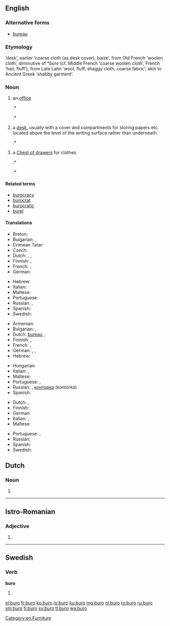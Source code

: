 ==English==

===Alternative forms===
* [[bureau]]

===Etymology===
{{etyl|fr|en}} {{term|bureau|lang=fr}} ‘desk’, earlier ‘coarse cloth (as desk cover), baize’, from Old French {{term|burel|lang=fro}} ‘woolen cloth’, diminutive of *''bure'' (cf. Middle French {{term|bure|lang=frm}} ‘coarse woolen cloth’, French {{term|bourre|lang=fr}} ‘hair, fluff’), from Late Latin {{term|burra|lang=la}} ‘wool, fluff, shaggy cloth, coarse fabric’; akin to Ancient Greek {{term||berberion}} ‘shabby garment’.

===Noun===
{{en-noun}}

# an [[office|office]]
#:* {{quote-web
|date=1998-05-13
|year=
|first=
|last=
|author=
|authorlink=
|title=More than 9000 Basotho Gold Miners Retrenched
|site=ANC Dailey News Briefing
|url=http://www.e-tools.co.za/newsbrief/1998/news0513
|archiveorg=2012-09-14
|accessdate=
|passage=… an employment '''buro''' said on Tuesday. The retrenchments took place between November last year and March 1998, the Employment '''Buro''' of Africa's regional manager, Chris Hechter said.
}}
#:* {{quote-web
|date=2008-02-19
|year=
|first=
|last=
|author=Alejandro López de Haro, Jr.
|authorlink=
|title=Fidel Castro Steps Down
|site=Ground Report
|url=http://www.groundreport.com/World/Fidel-Castro-Steps-Down/2855877
|archiveorg=
|accessdate=2012-09-14
|passage=… a member of both the council of ministers and the Cuban Communist Party's political '''buro'''.
}}
# a [[desk]], usually with a cover and compartments for storing papers etc. located above the level of the writing surface rather than underneath.
#:* {{quote-book
 |year=1902
 |year_published='''1998'''
 |edition=HTML
 |editor=
 |author=Bill Arp
 |title=From the Uncivil War to Date
 |chapter=
 |url=http://docsouth.unc.edu/fpn/arp/arp.html
 |genre=
 |publisher=Univ. of North Carolina
 |isbn=
 |page=
 |passage=Mrs. Arp opens her school and stands 'em up by the '''buro''' to say their lessons.
}}
# {{context|US|lang=en}} a [[chest of drawers#English|Chest of drawers]] for clothes
#:* {{quote-book
 |year=1885
 |year_published='''2005'''
 |edition=Online
 |editor=
 |author=Marietta Holley
 |title=Sweet Cicely
 |chapter=
 |url=http://www.gutenberg.org/dirs/etext05/swcic10.txt
 |genre=
 |publisher=The Gutenberg Project
 |isbn=
 |page=
 |passage=And I went up into the spare chamber, and sort o' fixed Philury's things to the best advantage; for I knew the neighbors would be in to look at 'em. And I was a standin' there as calm and happy as the '''buro''' or table, ... 
}}
#:* {{quote-magazine
 |date=
 |year=1998
 |month=May
 |first=
 |last=
 |author=Phil D. Zimmerman
 |coauthors=
 |title=The Stratford, Connecticut, bureau table: A re-examination
 |volume=153
 |issue=5
 |page=740
 |magazine=Antiques
 |publisher=
 |issn=
 |url=
 |passage=One can only speculate about the appearance of the "New-fashion '''buro'''" advertised for sale in the Boaton Gazette of May 1, 1750.
}}


====Related terms====
* [[burocracy]]
* [[burocrat]]
* [[burocratic]]
* [[burel]]

====Translations====
{{trans-top|office}}
* Breton: {{t|br|burev}}
* Bulgarian: {{t+|bg|кантора|f}}, {{t+|bg|бюро|n}}
* Crimean Tatar: {{t|crh|büro}}
* Czech: {{t+|cs|úřad|m}}
* Dutch: {{t+|nl|agentschap|n}}, {{t+|nl|kantoor|n}}, {{t+|nl|bureau|n}}
* Finnish: {{t+|fi|toimisto}}, {{t+|fi|virasto}}
* French: {{t+|fr|agence|f}}, {{t+|fr|bureau|m}}
* German: {{t+|de|Büro|n}}
{{trans-mid}}
* Hebrew: {{t|he|לשכה|f|tr=lishka}}
* Italian: {{t+|it|ufficio|m}}
* Maltese: {{t|mt|uffiċċju|m}}
* Portuguese: {{t|pt|escritório|m}}
* Russian: {{t+|ru|бюро|n|tr=bjuró}}, {{t+|ru|контора|f|tr=kontóra}}
* Spanish: {{t+|es|oficina|f}}
* Swedish: {{t+|sv|byrå|c}}
{{trans-bottom}}

{{trans-top|desk}}
* Armenian: {{t|hy|գրասեղան|tr=graseġan}}
* Bulgarian: {{t+|bg|писалище|n}}, {{t+|bg|бюро|n}}
* Dutch: [[bureau#Dutch|bureau]] {{n}}, {{t|nl|bureel|n}}
* Finnish: {{t+|fi|työpöytä}}, {{t+|fi|kirjoituspöytä}}
* French: {{t+|fr|secrétaire|m}}, {{t+|fr|bureau|m}}
* German: {{t+|de|Sekretär|m}}, {{t+|de|Schreibtisch|m}}, {{t+|de|Büro|n}}
* Hebrew: {{t+|he|שולחן|sc=Hebr}}
{{trans-mid}}
* Hungarian: {{t|hu|szekreter}}
* Italian: {{t+|it|scrivania|f}}, {{t+|it|scrittoio|m}}
* Maltese: {{t|mt|skrivanija}}
* Portuguese: {{t+|pt|mesa}}, {{t+|pt|escrivaninha}}
* Russian: {{t|ru|бюро|n|tr=bjuró}}, {{qualifier|colloquial}} [[конторка]] (kontórka) {{f}}
* Spanish: {{t|es|escritorio|m}}
{{trans-bottom}}

{{trans-top|chest of drawers for clothes}}
* Dutch: {{t|nl|kledingkast|f|m}}, {{t|nl|kast|f|m}}
* Finnish: {{t+|fi|lipasto}}
* German: {{t+|de|Kommode|f}}
* Italian: {{t+|it|cassettone}}, {{t|it|comò}}
* Maltese: {{t|mt|burò}}
{{trans-mid}}
* Portuguese: {{t+|pt|cômoda|f}}, {{t|pt|cômodas|f-p}}
* Russian: {{t+|ru|комод|m|tr=komód}}
* Spanish: {{t+|es|cómoda|f}}
* Swedish: {{t+|sv|byrå|c}}
{{trans-bottom}}

[[Category:en:Furniture]]

==Dutch==

===Noun===
{{nl-noun|n|buro's|burootje}}
# {{nonstandard spelling of|bureau|lang=nl}}
----

==Istro-Romanian==

===Adjective===
{{head|ruo|adjective form|g=n}}

# {{neuter of|bur}}

----

==Swedish==

===Verb===
'''buro'''

# {{sv-verb-form-past|bära|plural of=bar}}

[[el:buro]]
[[fr:buro]]
[[ko:buro]]
[[io:buro]]
[[ku:buro]]
[[mg:buro]]
[[nl:buro]]
[[ro:buro]]
[[ru:buro]]
[[sm:buro]]
[[fi:buro]]
[[sv:buro]]
[[tl:buro]]
[[wa:buro]]
